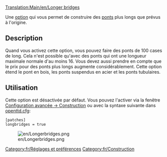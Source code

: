[[Translation:Main/en/Longer bridges]]
{{en/-}}
[[Category:fr/Réglages et préférences]]
[[Category:fr/Construction]]

Une [[Main/fr/Options avancées|option]] qui vous permet de construire des [[Main/fr/Ponts|ponts]] plus longs que prévus à l'origine.

== Description ==
Quand vous activez cette option, vous pouvez faire des ponts de 100 cases de long. Cela n'est possible qu'avec des ponts qui ont une longueur maximale normale d'au moins 16. Vous devez aussi prendre en compte que le prix pour des ponts plus longs augmente considérablement. Cette option étend le pont en bois, les ponts suspendus en acier et les ponts tubulaires.

== Utilisation ==
Cette option est désactivée par défaut. Vous pouvez l'activer via la fenêtre [[Main/en/Options avancées/Construction/Fr#Autoriser la construction de ponts très longs|Configuration avancée -> Construction]] ou avec la syntaxe suivante dans [[Main/fr/openttd.cfg|openttd.cfg]]:

 [patches]
 longbridges = true

[[File:en/Longerbridges.png|center]]